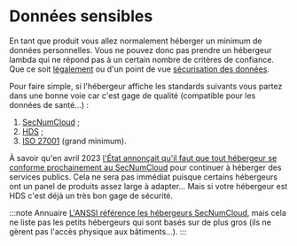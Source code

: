 # Données sensibles

En tant que produit vous allez normalement héberger un minimum de données personnelles. Vous ne pouvez donc pas prendre un hébergeur lambda qui ne répond pas à un certain nombre de critères de confiance. Que ce soit [légalement](legal/data-protection.mdx) ou d'un point de vue [sécurisation des données](/docs/security).

Pour faire simple, si l'hébergeur affiche les standards suivants vous partez dans une bonne voie car c'est gage de qualité (compatible pour les données de santé…) :

1.  [SecNumCloud](https://www.ssi.gouv.fr/actualite/lanssi-actualise-le-referentiel-secnumcloud/) ;
2.  [HDS](https://fr.wikipedia.org/wiki/Certification_des_h%C3%A9bergeurs_de_donn%C3%A9es_de_sant%C3%A9) ;
3.  [ISO 27001](https://fr.wikipedia.org/wiki/ISO/CEI_27001) (grand minimum).

À savoir qu'en avril 2023 [l'État annonçait qu'il faut que tout hébergeur se conforme prochainement au SecNumCloud](https://www.economie.gouv.fr/securite-performance-souverainete-strategie-cloud#D%C3%A9velopper%20un%20label%20%C2%AB%20cloud%20de%20confiance%20%C2%BB) pour continuer à héberger des services publics. Cela ne sera pas immédiat puisque certains hébergeurs ont un panel de produits assez large à adapter… Mais si votre hébergeur est HDS c'est déjà un très bon gage de sécurité.

:::note Annuaire
[L'ANSSI référence les hébergeurs SecNumCloud](https://www.ssi.gouv.fr/entreprise/qualifications/prestataires-de-services-de-confiance-qualifies/prestataires-de-service-dinformatique-en-nuage-secnumcloud/), mais cela ne liste pas les petits hébergeurs qui sont basés sur de plus gros (ils ne gèrent pas l'accès physique aux bâtiments…).
:::
